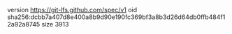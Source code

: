 version https://git-lfs.github.com/spec/v1
oid sha256:dcbb7a407d8e400a8b9d90e190fc369bf3a8b3d26d64db0ffb484f12a92a8745
size 3913
